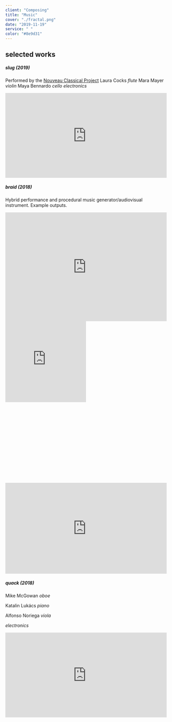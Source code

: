 ```yaml
---
client: "Composing"
title: "Music"
cover: "./fractal.png"
date: "2019-11-19"
service: " "
color: "#8e9d31"
---
```


## selected works

##### *slug (2019)*

Performed by the [Nouveau Classical Project](http://www.nouveauclassical.org/)
Laura Cocks *flute*
Mara Mayer *violin*
Maya Bennardo *cello*
*electronics*
<iframe width="100%" height="265" src="https://clyp.it/2xhpzsip/widget" frameborder="0"></iframe>





##### *braid (2018)*

Hybrid performance and procedural music generator/audiovisual instrument. Example outputs.
<iframe style="border: 0; width: 100%; height: 340px;" src="https://bandcamp.com/EmbeddedPlayer/album=4044243612/size=large/bgcol=ffffff/linkcol=0687f5/artwork=none/transparent=true/" seamless><a href="http://sambeebe.bandcamp.com/album/untitled">untitled by Sam Beebe</a></iframe>
<div style="width: 100%; height: 0px; position: relative; padding-bottom: 100.218%;"><iframe src="https://streamable.com/s/2jqep/ruyvrd" frameborder="0" width="50%" height="50%" allowfullscreen style="width: 50%; height: 50%; position: absolute;"></iframe></div>
<div style="width:100%;height:0px;position:relative;padding-bottom:56.250%;"><iframe src="https://streamable.com/s/7fcof/azyyfr" frameborder="0" width="100%" height="100%" allowfullscreen style="width:100%;height:100%;position:absolute;left:0px;top:0px;overflow:hidden;"></iframe></div>

##### *quack (2018)*
Mike McGowan *oboe*

Katalin Lukács *piano*

Alfonso Noriega *viola*

*electronics*

<iframe width="100%" height="265" src="https://clyp.it/tu1apfc0/widget" frameborder="0"></iframe>
